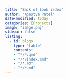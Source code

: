 ```yaml
---
title: "Back of book index"
author: "Agastya Patel"
date-modified: today
categories: [Projects]
image: "image.png"
sidebar: false
listing: 
  - id: blogs
    type: "table"
    contents:  
    - "*/*.qmd"
    - "/*/index.qmd"
    - "/*.md"
    - "*/*.md"
---
```



::: {#blogs}
:::
